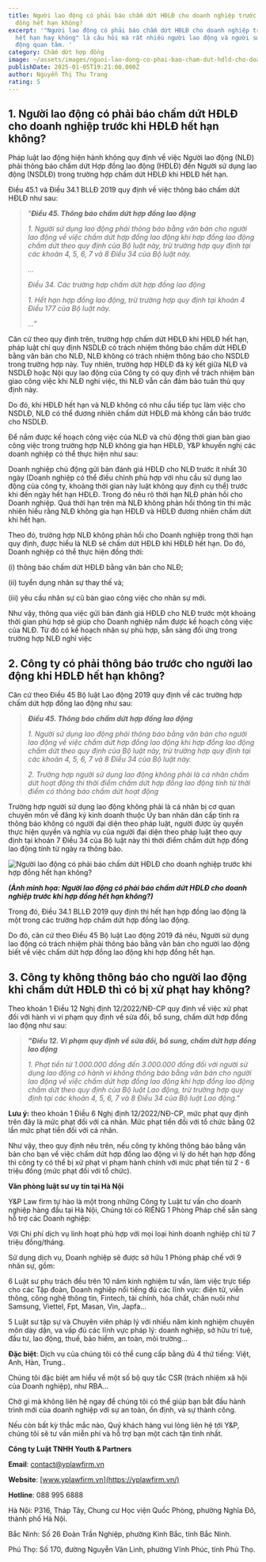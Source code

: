 ```yaml
---
title: Người lao động có phải báo chấm dứt HĐLĐ cho doanh nghiệp trước khi hợp
  đồng hết hạn không?
excerpt: '"Người lao động có phải báo chấm dứt HĐLĐ cho doanh nghiệp trước khi
  hết hạn hay không" là câu hỏi mà rất nhiều người lao động và người sử dụng lao
  động quan tâm. '
category: Chấm dứt hợp đồng
image: ~/assets/images/nguoi-lao-dong-co-phai-bao-cham-dut-hdld-cho-doanh-nghiep-truoc-khi-hop-dong-het-han-khong.jpeg
publishDate: 2025-01-05T19:21:00.000Z
author: Nguyễn Thị Thu Trang
rating: 5
---
```

## 1. Người lao động có phải báo chấm dứt HĐLĐ cho doanh nghiệp trước khi HĐLĐ hết hạn không?

Pháp luật lao động hiện hành không quy định về việc Người lao động (NLĐ) phải thông báo chấm dứt Hợp đồng lao động (HĐLĐ) đến Người sử dụng lao động (NSDLĐ) trong trường hợp chấm dứt HĐLĐ khi HĐLĐ hết hạn.

Điều 45.1 và Điều 34.1 BLLĐ 2019 quy định về việc thông báo chấm dứt HĐLĐ như sau:

> “***Điều 45. Thông báo chấm dứt hợp đồng lao động***
>
> *1. Người sử dụng lao động phải thông báo bằng văn bản cho người lao động về việc chấm dứt hợp đồng lao động khi hợp đồng lao động chấm dứt theo quy định của Bộ luật này, trừ trường hợp quy định tại các khoản 4, 5, 6, 7 và 8 Điều 34 của Bộ luật này.*
>
> *...*
>
> *Điều 34. Các trường hợp chấm dứt hợp đồng lao động*
>
> *1. Hết hạn hợp đồng lao động, trừ trường hợp quy định tại khoản 4 Điều 177 của Bộ luật này.*
>
> *…”*

Căn cứ theo quy định trên, trường hợp chấm dứt HĐLĐ khi HĐLĐ hết hạn, pháp luật chỉ quy định NSDLĐ có trách nhiệm thông báo chấm dứt HĐLĐ bằng văn bản cho NLĐ, NLĐ không có trách nhiệm thông báo cho NSDLĐ trong trường hợp này. Tuy nhiên, trường hợp HĐLĐ đã ký kết giữa NLĐ và NSDLĐ hoặc Nội quy lao động của Công ty có quy định về trách nhiệm bàn giao công việc khi NLĐ nghỉ việc, thì NLĐ vẫn cần đảm bảo tuân thủ quy định này.

Do đó, khi HĐLĐ hết hạn và NLĐ không có nhu cầu tiếp tục làm việc cho NSDLĐ, NLĐ có thể đương nhiên chấm dứt HĐLĐ mà không cần báo trước cho NSDLĐ.

Để nắm được kế hoạch công việc của NLĐ và chủ động thời gian bàn giao công việc trong trường hợp NLĐ không gia hạn HĐLĐ, Y&P khuyến nghị các doanh nghiệp có thể thực hiện như sau:

Doanh nghiệp chủ động gửi bản đánh giá HĐLĐ cho NLĐ trước ít nhất 30 ngày (Doanh nghiệp có thể điều chỉnh phù hợp với nhu cầu sử dụng lao động của công ty, khoảng thời gian này luật không quy định cụ thể) trước khi đến ngày hết hạn HĐLĐ. Trong đó nêu rõ thời hạn NLĐ phản hồi cho Doanh nghiệp. Quá thời hạn trên mà NLĐ không phản hồi thông tin thì mặc nhiên hiểu rằng NLĐ không gia hạn HĐLĐ và HĐLĐ đương nhiên chấm dứt khi hết hạn.

Theo đó, trường hợp NLĐ không phản hồi cho Doanh nghiệp trong thời hạn quy định, được hiểu là NLĐ sẽ chấm dứt HĐLĐ khi HĐLĐ hết hạn. Do đó, Doanh nghiệp có thể thực hiện đồng thời:

(i) thông báo chấm dứt HĐLĐ bằng văn bản cho NLĐ;

(ii) tuyển dụng nhân sự thay thế và;

(iii) yêu cầu nhân sự cũ bàn giao công việc cho nhân sự mới.

Như vậy, thông qua việc gửi bản đánh giá HĐLĐ cho NLĐ trước một khoảng thời gian phù hợp sẽ giúp cho Doanh nghiệp nắm được kế hoạch công việc của NLĐ. Từ đó có kế hoạch nhân sự phù hợp, sẵn sàng đối ứng trong trường hợp NLĐ nghỉ việc

## 2. Công ty có phải thông báo trước cho người lao động khi HĐLĐ hết hạn không?

Căn cứ theo Điều 45 Bộ luật Lao động 2019 quy định về các trường hợp chấm dứt hợp đồng lao động như sau:

> ***Điều 45. Thông báo chấm dứt hợp đồng lao động***
>
> *1. Người sử dụng lao động phải thông báo bằng văn bản cho người lao động về việc chấm dứt hợp đồng lao động khi hợp đồng lao động chấm dứt theo quy định của Bộ luật này, trừ trường hợp quy định tại các khoản 4, 5, 6, 7 và 8 Điều 34 của Bộ luật này.*
>
> *2. Trường hợp người sử dụng lao động không phải là cá nhân chấm dứt hoạt động thì thời điểm chấm dứt hợp đồng lao động tính từ thời điểm có thông báo chấm dứt hoạt động*

Trường hợp người sử dụng lao động không phải là cá nhân bị cơ quan chuyên môn về đăng ký kinh doanh thuộc Ủy ban nhân dân cấp tỉnh ra thông báo không có người đại diện theo pháp luật, người được ủy quyền thực hiện quyền và nghĩa vụ của người đại diện theo pháp luật theo quy định tại khoản 7 Điều 34 của Bộ luật này thì thời điểm chấm dứt hợp đồng lao động tính từ ngày ra thông báo.

![Người lao động có phải báo chấm dứt HĐLĐ cho doanh nghiệp trước khi hợp đồng hết hạn không?](~/assets/images/nguoi-lao-dong-co-phai-bao-cham-dut-hdld-cho-doanh-nghiep-truoc-khi-hop-dong-het-han-khong-yplawfirm.jpg "Người lao động có phải báo chấm dứt HĐLĐ cho doanh nghiệp trước khi hợp đồng hết hạn không?")

***(Ảnh minh họa: Người lao động có phải báo chấm dứt HĐLĐ cho doanh nghiệp trước khi hợp đồng hết hạn không?)***

Trong đó, Điều 34.1 BLLĐ 2019 quy định thì hết hạn hợp đồng lao động là một trong các trường hợp chấm dứt hợp đồng lao động.

Do đó, căn cứ theo Điều 45 Bộ luật Lao động 2019 đã nêu, Người sử dụng lao động có trách nhiệm phải thông báo bằng văn bản cho người lao động biết về việc chấm dứt hợp đồng lao động khi hợp đồng hết hạn.

## 3. Công ty không thông báo cho người lao động khi chấm dứt HĐLĐ thì có bị xử phạt hay không?

Theo khoản 1 Điều 12 Nghị định 12/2022/NĐ-CP quy định về việc xử phạt đối với hành vi vi phạm quy định về sửa đổi, bổ sung, chấm dứt hợp đồng lao động như sau:

> ***"Điều 12. Vi phạm quy định về sửa đổi, bổ sung, chấm dứt hợp đồng lao động***
>
> *1. Phạt tiền từ 1.000.000 đồng đến 3.000.000 đồng đối với người sử dụng lao động có hành vi không thông báo bằng văn bản cho người lao động về việc chấm dứt hợp đồng lao động khi hợp đồng lao động chấm dứt theo quy định của Bộ luật Lao động, trừ trường hợp quy định tại các khoản 4, 5, 6, 7 và 8 Điều 34 của Bộ luật Lao động."*

**Lưu ý:** theo khoản 1 Điều 6 Nghị định 12/2022/NĐ-CP, mức phạt quy định trên đây là mức phạt đối với cá nhân. Mức phạt tiền đối với tổ chức bằng 02 lần mức phạt tiền đối với cá nhân.

Như vậy, theo quy định nêu trên, nếu công ty không thông báo bằng văn bản cho bạn về việc chấm dứt hợp đồng lao động vì lý do hết hạn hợp đồng thì công ty có thể bị xử phạt vi phạm hành chính với mức phạt tiền từ 2 - 6 triệu đồng (mức phạt đối với tổ chức).

**Văn phòng luật sư uy tín tại Hà Nội**

Y&P Law firm tự hào là một trong những Công ty Luật tư vấn cho doanh nghiệp hàng đầu tại Hà Nội, Chúng tôi có RIÊNG 1 Phòng Pháp chế sẵn sàng hỗ trợ các Doanh nghiệp:

Với Chi phí dịch vụ linh hoạt phù hợp với mọi loại hình doanh nghiệp chỉ từ 7 triệu đồng/tháng.

Sử dụng dịch vụ, Doanh nghiệp sẽ được sở hữu 1 Phòng pháp chế với 9 nhân sự, gồm:

6 Luật sư phụ trách đều trên 10 năm kinh nghiệm tư vấn, làm việc trực tiếp cho các Tập đoàn, Doanh nghiệp nổi tiếng đủ các lĩnh vực: điện tử, viễn thông, công nghệ thông tin, Fintech, tài chính, hóa chất, chăn nuôi như Samsung, Viettel, Fpt, Masan, Vin, Japfa...

5 Luật sư tập sự và Chuyên viên pháp lý với nhiều năm kinh nghiệm chuyên môn dày dặn, va vấp đủ các lĩnh vực pháp lý: doanh nghiệp, sở hữu trí tuệ, đầu tư, lao động, thuế, bảo hiểm, an toàn, môi trường...

**Đặc biệt**: Dịch vụ của chúng tôi có thể cung cấp bằng đủ 4 thứ tiếng: Việt, Anh, Hàn, Trung..

Chúng tôi đặc biệt am hiểu về một số bộ quy tắc CSR (trách nhiệm xã hội của Doanh nghiệp), như RBA...

Chờ gì mà không liên hệ ngay để chúng tôi có thể giúp bạn bắt đầu hành trình mới của doanh nghiệp với sự an toàn, ổn định, và sự thành công.

Nếu còn bất kỳ thắc mắc nào, Quý khách hàng vui lòng liên hệ tới Y&P, chúng tôi sẽ tư vấn miễn phí và hỗ trợ bạn một cách tận tình nhất.

**Công ty Luật TNHH Youth & Partners**

**Email**: contact@yplawfirm.vn

**Website**: [www.yplawfirm.vn](https://yplawfirm.vn/)

**Hotline**: 088 995 6888

Hà Nội: P316, Tháp Tây, Chung cư Học viện Quốc Phòng, phường Nghĩa Đô, thành phố Hà Nội.

Bắc Ninh: Số 26 Đoàn Trần Nghiệp, phường Kinh Bắc, tỉnh Bắc Ninh.

Phú Thọ: Số 170, đường Nguyễn Văn Linh, phường Vĩnh Phúc, tỉnh Phú Thọ.
